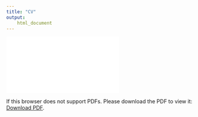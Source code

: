 ```yaml
---
title: "CV"
output:
    html_document
---
```



<object data="cv/Alrababah_cv.pdf" type="cv/Alrababah_cv.pdf" width="1500px" height="3000">
    <embed src="cv/Alrababah_cv.pdf">
        <p>If this browser does not support PDFs. Please download the PDF to view it: <a href="cv/Alrababah_cv.pdf">Download PDF</a>.</p>
    </embed>
</object>

